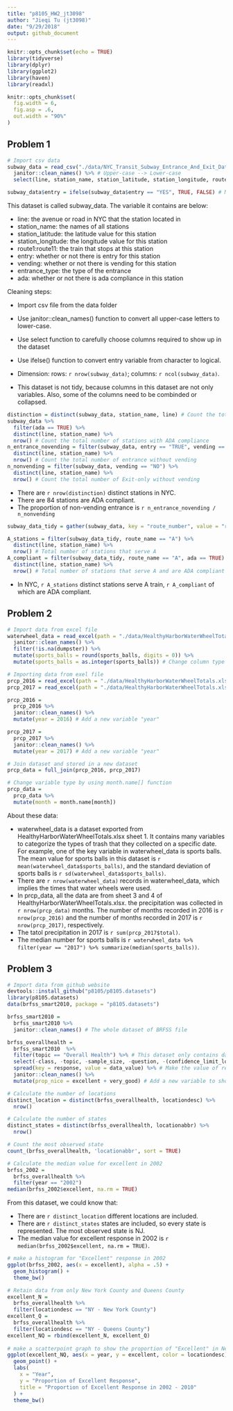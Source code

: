 ```yaml
---
title: "p8105_HW2_jt3098"
author: "Jieqi Tu (jt3098)"
date: "9/29/2018"
output: github_document
---
```


```r
knitr::opts_chunk$set(echo = TRUE)
library(tidyverse)
library(dplyr)
library(ggplot2)
library(haven)
library(readxl)
```

```r
knitr::opts_chunk$set(
  fig.width = 6,
  fig.asp = .6,
  out.width = "90%"
)
```

## Problem 1
```r
# Import csv data
subway_data = read_csv("./data/NYC_Transit_Subway_Entrance_And_Exit_Data.csv") %>%
  janitor::clean_names() %>% # Upper-case --> Lower-case
  select(line, station_name, station_latitude, station_longitude, route1:route11, entry, vending, entrance_type, ada) # Retain variable needed to analyze

subway_data$entry = ifelse(subway_data$entry == "YES", TRUE, FALSE) # Make entry variable from character to logical data

```

This dataset is called subway_data. The variable it contains are below:

* line: the avenue or road in NYC that the station located in
* station_name: the names of all stations
* station_latitude: the latitude value for this station
* station_longitude: the longitude value for this station
* route1:route11: the train that stops at this station
* entry: whether or not there is entry for this station
* vending: whether or not there is vending for this station
* entrance_type: the type of the entrance
* ada:  whether or not there is ada compliance in this station

Cleaning steps:

* Import csv file from the data folder
* Use janitor::clean_names() function to convert all upper-case letters to lower-case.
* Use select function to carefully choose columns required to show up in the dataset
* Use ifelse() function to convert entry variable from character to logical.

* Dimension: rows: `r nrow(subway_data)`; columns: `r ncol(subway_data)`.
* This dataset is not tidy, because columns in this dataset are not only variables. Also, some of the columns need to be combinded or collapsed.

```r
distinction = distinct(subway_data, station_name, line) # Count the total number of stations
subway_data %>%  
  filter(ada == TRUE) %>%
  distinct(line, station_name) %>%
  nrow() # Count the total number of stations with ADA compliance
n_entrance_novending = filter(subway_data, entry == "TRUE", vending == "NO") %>%
  distinct(line, station_name) %>%
  nrow() # Count the total number of entrance without vending
n_nonvending = filter(subway_data, vending == "NO") %>%
  distinct(line, station_name) %>%
  nrow() # Count the total number of Exit-only without vending
```

* There are `r nrow(distinction)` distinct stations in NYC.
* There are 84 stations are ADA compliant.
* The proportion of non-vending entrance is `r n_entrance_novending / n_nonvending`

```r
subway_data_tidy = gather(subway_data, key = "route_number", value = "route_name", route1:route11)
```

```r
A_stations = filter(subway_data_tidy, route_name == "A") %>%
  distinct(line, station_name) %>%
  nrow() # Total number of stations that serve A
A_compliant = filter(subway_data_tidy, route_name == "A", ada == TRUE) %>%
  distinct(line, station_name) %>%
  nrow() # Total number of stations that serve A and are ADA compliant
```

* In NYC, `r A_stations` distinct stations serve A train, `r A_compliant` of which are ADA compliant.

## Problem 2

```r
# Import data from excel file
waterwheel_data = read_excel(path = "./data/HealthyHarborWaterWheelTotals.xlsx", range = "A2:N256") %>%
  janitor::clean_names() %>%
  filter(!is.na(dumpster)) %>%
  mutate(sports_balls = round(sports_balls, digits = 0)) %>%
  mutate(sports_balls = as.integer(sports_balls)) # Change column type to integer
```

```r
# Importing data from exel file
prcp_2016 = read_excel(path = "./data/HealthyHarborWaterWheelTotals.xlsx", sheet = 4, range = "A2:B14")
prcp_2017 = read_excel(path = "./data/HealthyHarborWaterWheelTotals.xlsx", sheet = 3, range = "A2:B10")

prcp_2016 = 
  prcp_2016 %>%
  janitor::clean_names() %>%
  mutate(year = 2016) # Add a new variable "year"

prcp_2017 = 
  prcp_2017 %>%
  janitor::clean_names() %>%
  mutate(year = 2017) # Add a new variable "year"

# Join dataset and stored in a new dataset
prcp_data = full_join(prcp_2016, prcp_2017)

# Change variable type by using month.name[] function
prcp_data = 
  prcp_data %>%
  mutate(month = month.name[month])
```

About these data:

* waterwheel_data is a dataset exported from HealthyHarborWaterWheelTotals.xlsx sheet 1. It contains many variables to categorize the types of trash that they collected on a specific date. For example, one of the key variable in waterwheel_data is sports balls. The mean value for sports balls in this dataset is `r mean(waterwheel_data$sports_balls)`, and the standard deviation of sports balls is `r sd(waterwheel_data$sports_balls)`. 
* There are `r nrow(waterwheel_data)` records in waterwheel_data, which implies the times that water wheels were used.
* In prcp_data, all the data are from sheet 3 and 4 of HealthyHarborWaterWheelTotals.xlsx. the precipitation was collected in `r nrow(prcp_data)` months. The number of months recorded in 2016 is `r nrow(prcp_2016)` and the number of months recorded in 2017 is `r nrow(prcp_2017)`, respectively.
* The tatol precipitation in 2017 is `r sum(prcp_2017$total)`.
* The median number for sports balls is `r waterwheel_data %>% filter(year == "2017") %>% summarize(median(sports_balls))`.

## Problem 3
```r
# Import data from github website
devtools::install_github("p8105/p8105.datasets")
library(p8105.datasets)
data(brfss_smart2010, package = "p8105.datasets")
```


```r
brfss_smart2010 = 
  brfss_smart2010 %>%
  janitor::clean_names() # The whole dataset of BRFSS file

brfss_overallhealth = 
  brfss_smart2010  %>%
  filter(topic == "Overall Health") %>% # This dataset only contains data with topic "Overal Health"
  select(-class, -topic, -sample_size, -question, -(confidence_limit_low:geo_location)) %>%
  spread(key = response, value = data_value) %>% # Make the value of response be seperate variables
  janitor::clean_names() %>%
  mutate(prop_nice = excellent + very_good) # Add a new variable to show the sum of excellent and very good proportion
```

```r
# Calculate the number of locations
distinct_location = distinct(brfss_overallhealth, locationdesc) %>%
  nrow()

# Calculate the number of states
distinct_states = distinct(brfss_overallhealth, locationabbr) %>%
  nrow()

# Count the most observed state
count_(brfss_overallhealth, 'locationabbr', sort = TRUE)

# Calculate the median value for excellent in 2002
brfss_2002 = 
  brfss_overallhealth %>%
  filter(year == "2002")
median(brfss_2002$excellent, na.rm = TRUE)
```

From this dataset, we could know that:

* There are `r distinct_location` different locations are included.
* There are `r distinct_states` states are included, so every state is represented. The most observed state is NJ.
* The median value for excellent response in 2002 is `r median(brfss_2002$excellent, na.rm = TRUE)`.

```r
# make a histogram for "Excellent" response in 2002
ggplot(brfss_2002, aes(x = excellent), alpha = .5) + 
  geom_histogram() +
  theme_bw()

# Retain data from only New York County and Queens County
excellent_N = 
  brfss_overallhealth %>%
  filter(locationdesc == "NY - New York County")
excellent_Q = 
  brfss_overallhealth %>%
  filter(locationdesc == "NY - Queens County")
excellent_NQ = rbind(excellent_N, excellent_Q)
  
# make a scatterpoint graph to show the proportion of "Excellent" in New York County and Queens County
ggplot(excellent_NQ, aes(x = year, y = excellent, color = locationdesc)) +
  geom_point() +
  labs(
    x = "Year",
    y = "Proportion of Excellent Response",
    title = "Proportion of Excellent Response in 2002 - 2010"
  ) +
  theme_bw()
```


